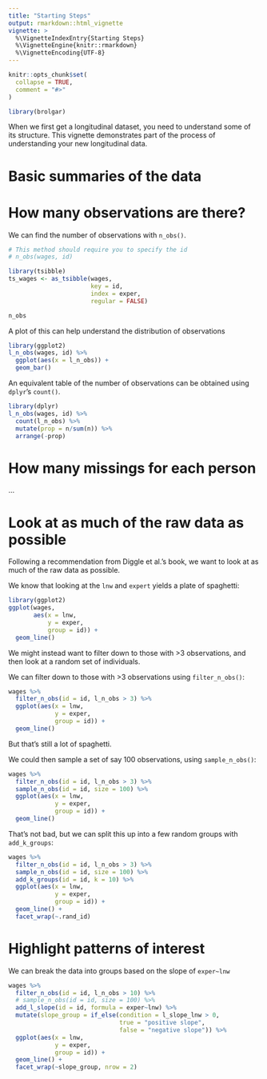 ```yaml
---
title: "Starting Steps"
output: rmarkdown::html_vignette
vignette: >
  %\VignetteIndexEntry{Starting Steps}
  %\VignetteEngine{knitr::rmarkdown}
  %\VignetteEncoding{UTF-8}
---
```


```r
knitr::opts_chunk$set(
  collapse = TRUE,
  comment = "#>"
)
```

```r
library(brolgar)
```

When we first get a longitudinal dataset, you need to understand some of its structure. This vignette demonstrates part of the process of understanding your new longitudinal data.

# Basic summaries of the data

# How many observations are there?

We can find the number of observations with `n_obs()`.

```r
# This method should require you to specify the id
# n_obs(wages, id)

library(tsibble)
ts_wages <- as_tsibble(wages,
                       key = id,
                       index = exper,
                       regular = FALSE)

n_obs
```

A plot of this can help understand the distribution of observations

```r
library(ggplot2)
l_n_obs(wages, id) %>%
  ggplot(aes(x = l_n_obs)) + 
  geom_bar()
```

An equivalent table of the number of observations can be obtained using `dplyr`'s `count()`.

```r
library(dplyr)
l_n_obs(wages, id) %>%
  count(l_n_obs) %>%
  mutate(prop = n/sum(n)) %>%
  arrange(-prop)
```

# How many missings for each person

...

# Look at as much of the raw data as possible

Following a recommendation from Diggle et al.'s book, we want to look at as much of the raw data as possible.

We know that looking at the `lnw` and `expert` yields a plate of spaghetti:

```r
library(ggplot2)
ggplot(wages, 
       aes(x = lnw,
           y = exper,
           group = id)) + 
  geom_line()
```

We might instead want to filter down to those with >3 observations, and then look at a random set of individuals.

We can filter down to those with >3 observations using `filter_n_obs()`:

```r
wages %>%
  filter_n_obs(id = id, l_n_obs > 3) %>%
  ggplot(aes(x = lnw,
             y = exper,
             group = id)) + 
  geom_line()
```

But that's still a lot of spaghetti.

We could then sample a set of say 100 observations, using `sample_n_obs()`:

```r
wages %>%
  filter_n_obs(id = id, l_n_obs > 3) %>%
  sample_n_obs(id = id, size = 100) %>%
  ggplot(aes(x = lnw,
             y = exper,
             group = id)) + 
  geom_line()
```

That's not bad, but we can split this up into a few random groups with `add_k_groups`:

```r
wages %>%
  filter_n_obs(id = id, l_n_obs > 3) %>%
  sample_n_obs(id = id, size = 100) %>%
  add_k_groups(id = id, k = 10) %>%
  ggplot(aes(x = lnw,
             y = exper,
             group = id)) + 
  geom_line() + 
  facet_wrap(~.rand_id)
```

# Highlight patterns of interest

We can break the data into groups based on the slope of `exper~lnw`

```r
wages %>%
  filter_n_obs(id = id, l_n_obs > 10) %>%
  # sample_n_obs(id = id, size = 100) %>%
  add_l_slope(id = id, formula = exper~lnw) %>%
  mutate(slope_group = if_else(condition = l_slope_lnw > 0,
                               true = "positive slope",
                               false = "negative slope")) %>%
  ggplot(aes(x = lnw,
             y = exper,
             group = id)) + 
  geom_line() + 
  facet_wrap(~slope_group, nrow = 2)
  
```

